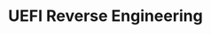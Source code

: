 ---
title: UEFI Reverse Engineering
time_start: 2023-04-09T14:00:00.000-05:00
week_number: 11
credit:
 - Ethan Chow
featured: true
location: Siebel CS 1304 + Zoom
slides: ./Week 11_ UEFI Rev.pdf
recording: "https://youtu.be/Udnapaweo2I"
card_image:
  background: ec_flashing.png
  alt: Ethan identifies the parallel programming header on a motherboard
tags:
 - rev
 - uefi
 - ec
 - nvram
 - rom
---